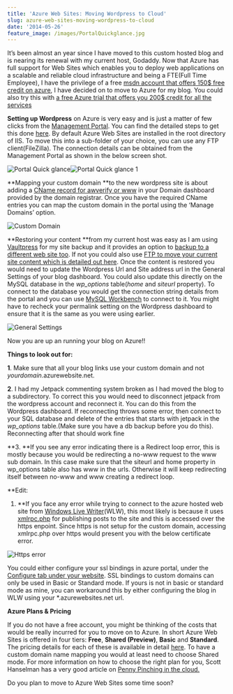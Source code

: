 ```yaml
---
title: 'Azure Web Sites: Moving Wordpress to Cloud'
slug: azure-web-sites-moving-wordpress-to-cloud
date: '2014-05-26'
feature_image: /images/PortalQuickglance.jpg
---
```

It’s been almost an year since I have moved to this custom hosted blog and is nearing its renewal with my current host, Godaddy. Now that Azure has full support for Web Sites which enables you to deploy web applications on a scalable and reliable cloud infrastructure and being a FTE(Full Time Employee), I have the privilege of a free [msdn account that offers 150$ free credit on azure](http://azure.microsoft.com/en-us/pricing/member-offers/msdn-benefits-b/), I have decided on to move to Azure for my blog. You could also try this with [a free Azure trial that offers you 200$ credit for all the services](http://azure.microsoft.com/en-us/pricing/free-trial/)

**Setting up Wordpress** on Azure is very easy and is just a matter of few clicks from the [Management Portal](https://manage.windowsazure.com). You can find the detailed steps to get this done [here](http://azure.microsoft.com/en-us/documentation/articles/web-sites-php-web-site-gallery/). By default Azure Web Sites are installed in the root directory of IIS. To move this into a sub-folder of your choice, you can use any FTP client(FileZilla). The connection details can be obtained from the Management Portal as shown in the below screen shot.

![Portal Quick glance](/images/PortalQuickglance.jpg)![Portal Quick glance 1](/images/PortalQuickglance1.jpg)

\*\*Mapping your custom domain \*\*to the new wordpress site is about adding a [CName record for awverify or www](http://azure.microsoft.com/en-us/documentation/articles/web-sites-custom-domain-name/) in your Domain dashboard provided by the domain registrar. Once you have the required CName entries you can map the custom domain in the portal using the ‘Manage Domains’ option.

![Custom Domain](/images/CustomDomain.jpg)

\*\*Restoring your content \*\*from my current host was easy as I am using [Vaultpress](http://vaultpress.com) for my site backup and it provides an option to [backup to a different web site too](http://help.vaultpress.com/restore-to-a-new-site/). If not you could also use [FTP to move your current site content which is detailed out here](http://www.davebost.com/2013/07/11/moving-a-wordpress-blog-to-windows-azure-transferring-your-content). Once the content is restored you would need to update the Wordpress Url and Site address url in the General Settings of your blog dashboard. You could also update this directly on the MySQL database in the _wp\_options_ table(_home_ and _siteurl_ property). To connect to the database you would get the connection string details from the portal and you can use [MySQL Workbench](http://www.mysql.com/products/workbench/) to connect to it. You might have to recheck your permalink setting on the Wordpress dashboard to ensure that it is the same as you were using earlier.

![General Settings](/images/AzureGeneralSettings.jpg)

Now you are up an running your blog on Azure!!

**Things to look out for:**

**1**. Make sure that all your blog links use your custom domain and not _yourdomain_.azurewebsite.net.

**2**. I had my Jetpack commenting system broken as I had moved the blog to a subdirectory. To correct this you would need to disconnect jetpack from the wordpress account and reconnect it. You can do this from the Wordpress dashboard. If reconnecting throws some error, then connect to your SQL database and delete of the entries that starts with jetpack in the _wp\_options_ table.(Make sure you have a db backup before you do this). Reconnecting after that should work fine

\*\*3. \*\*If you see any error indicating there is a Redirect loop error, this is mostly because you would be redirecting a no-www request to the www sub domain. In this case make sure that the siteurl and home property in wp\_options table also has www in the urls. Otherwise it will keep redirecting itself between no-www and www creating a redirect loop.

\*\*Edit:

1.  \*\*If you face any error while trying to connect to the azure hosted web site from [Windows Live Writer](http://www.microsoft.com/en-in/download/details.aspx?id=8621)(WLW), this most likely is because it uses [xmlrpc.php](http://codex.wordpress.org/XML-RPC_Support) for publishing posts to the site and this is accessed over the https enpoint. Since https is not setup for the custom domain, accessing xmlrpc.php over https would present you with the below certificate error.

![Https error](/images/wlw_https_error.jpg)

You could either configure your ssl bindings in azure portal, under the [Configure tab under your website](http://ruslany.net/2013/07/how-to-setup-ip-ssl-on-windows-azure-web-sites/). SSL bindings to custom domains can only be used in Basic or Standard mode. If yours is not in basic or standard mode as mine, you can workaround this by either configuring the blog in WLW using your \*.azurewebsites.net url.

**Azure Plans & Pricing**

If you do not have a free account, you might be thinking of the costs that would be really incurred for you to move on to Azure. In short Azure Web Sites is offered in four tiers: **Free**, **Shared (Preview)**, **Basic** and **Standard**. The pricing details for each of these is available in detail [here](http://azure.microsoft.com/en-us/pricing/details/web-sites/). To have a custom domain name mapping you would at least need to choose Shared mode. For more information on how to choose the right plan for you, Scott Hanselman has a very good article on [Penny Pinching in the cloud.](http://www.hanselman.com/blog/PennyPinchingInTheCloudWhenDoAzureWebsitesMakeSense.aspx)

Do you plan to move to Azure Web Sites some time soon?
